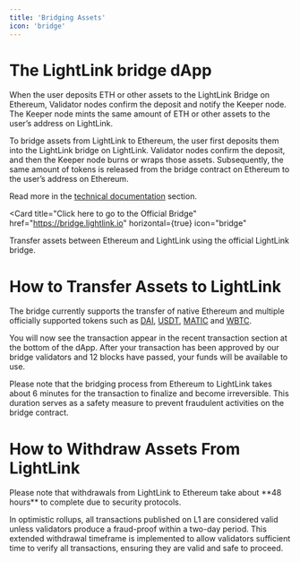 ```yaml
---
title: 'Bridging Assets'
icon: 'bridge'
---
```


# The LightLink bridge dApp

When the user deposits ETH or other assets to the LightLink Bridge on Ethereum, Validator nodes
confirm the deposit and notify the Keeper node. The Keeper node mints the same amount of ETH or
other assets to the user’s address on LightLink.

To bridge assets from LightLink to Ethereum, the user first deposits them into the LightLink bridge
on LightLink. Validator nodes confirm the deposit, and then the Keeper node burns or wraps those
assets. Subsequently, the same amount of tokens is released from the bridge contract on Ethereum to
the user’s address on Ethereum.

Read more in the [technical documentation](../technical) section.

<Card
  title="Click here to go to the Official Bridge"
  href="https://bridge.lightlink.io"
  horizontal={true}
  icon="bridge"
>
  Transfer assets between Ethereum and LightLink using the official LightLink bridge.
</Card>

# How to Transfer Assets to LightLink

The bridge currently supports the transfer of native Ethereum and multiple officially supported
tokens such as [DAI](https://makerdao.com/en/), [USDT](https://tether.to/en/),
[MATIC](https://coinmarketcap.com/currencies/polygon/) and
[WBTC](https://coinmarketcap.com/currencies/wrapped-bitcoin/).

<Steps>
  <Step title="Navigate to our bridge dApp" />
  <Step title="Click the 'Connect Wallet' button" />
  <Step title="Select the network from which you would like to transfer your assets from" />
  <Step title="Select the asset you want to bridge, such as ETH, USDT, WBTC, or others" />
  <Step title="Enter the amount of the asset you would like to transfer, e.g. 0.1 Ethereum" />
  <Step title="Click 'Transfer'" />
  <Step title="Confirm the transaction and send it via your wallet" />
</Steps>

You will now see the transaction appear in the recent transaction section at the bottom of the dApp.
After your transaction has been approved by our bridge validators and 12 blocks have passed, your
funds will be available to use.

Please note that the bridging process from Ethereum to LightLink takes about 6 minutes for the
transaction to finalize and become irreversible. This duration serves as a safety measure to prevent
fraudulent activities on the bridge contract.

# How to Withdraw Assets From LightLink

<Steps>
  <Step title="Navigate to our bridge dApp" />
  <Step title="Click the 'Connect Wallet' button" />
  <Step title="Select the asset you want to withdraw, such as ETH, USDT, WBTC, or others" />
  <Step title="Enter the amount of the asset you would like to withdraw" />
  <Step title="Click 'Transfer'" />
  <Step title="Confirm the transaction and send it via your wallet" />
</Steps>

<Info>
  Please note that withdrawals from LightLink to Ethereum take about **48 hours** to complete due to
  security protocols.
</Info>

In optimistic rollups, all transactions published on L1 are considered valid unless validators
produce a fraud-proof within a two-day period. This extended withdrawal timeframe is implemented to
allow validators sufficient time to verify all transactions, ensuring they are valid and safe to
proceed.
